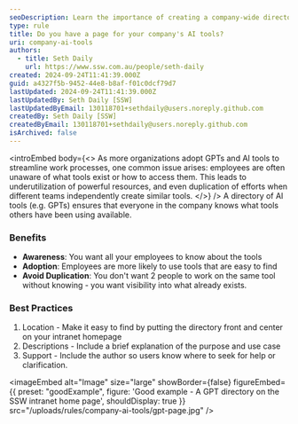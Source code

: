 ```yaml
---
seoDescription: Learn the importance of creating a company-wide directory for GPTs and AI tools and why it should be on the intranet home page for maximum visibility.
type: rule
title: Do you have a page for your company's AI tools?
uri: company-ai-tools
authors:
  - title: Seth Daily
    url: https://www.ssw.com.au/people/seth-daily
created: 2024-09-24T11:41:39.000Z
guid: a4327f5b-9452-44e8-b8af-f01c0dcf79d7
lastUpdated: 2024-09-24T11:41:39.000Z
lastUpdatedBy: Seth Daily [SSW]
lastUpdatedByEmail: 130118701+sethdaily@users.noreply.github.com
createdBy: Seth Daily [SSW]
createdByEmail: 130118701+sethdaily@users.noreply.github.com
isArchived: false
---
```


<introEmbed
  body={<>
As more organizations adopt GPTs and AI tools to streamline work processes, one common issue arises: employees are often unaware of what tools exist or how to access them. This leads to underutilization of powerful resources, and even duplication of efforts when different teams independently create similar tools.
  </>}
/>
A directory of AI tools (e.g. GPTs) ensures that everyone in the company knows what tools others have been using available.

### Benefits

* **Awareness**: You want all your employees to know about the tools
* **Adoption**: Employees are more likely to use tools that are easy to find
* **Avoid Duplication**: You don't want 2 people to work on the same tool without knowing - you want visibility into what already exists.

### Best Practices

1. Location -  Make it easy to find by putting the directory front and center on your intranet homepage
2. Descriptions - Include a brief explanation of the purpose and use case
3. Support - Include the author so users know where to seek for help or clarification.

<imageEmbed
  alt="Image"
  size="large"
  showBorder={false}
  figureEmbed={{
    preset: "goodExample",
    figure: 'Good example - A GPT directory on the SSW intranet home page',
    shouldDisplay: true
  }}
  src="/uploads/rules/company-ai-tools/gpt-page.jpg"
/>
